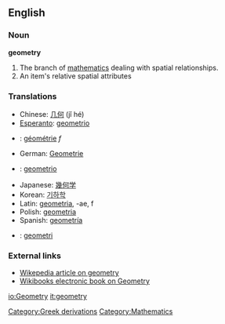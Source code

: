 ==English==

===Noun===
'''geometry'''
#The branch of [[mathematics]] dealing with spatial relationships.
#An item's relative spatial attributes


===Translations===
*Chinese: [[几何]] (jǐ hé)
*[[Esperanto]]: [[geometrio]]
* {{fr}} : [[géométrie]] ''f''
*German: [[Geometrie]]
*{{io}}: [[geometrio]]
*Japanese: [[幾何学]]
*Korean: [[기하학]]
*Latin: [[geometria]], -ae, f
*Polish: [[geometria]]
*Spanish: [[geometría]]
*{{sv}}: [[geometri]]

===External links===
*[[w:geometry|Wikepedia article on geometry]]
*[http://en.wikibooks.org/wiki/Geometry Wikibooks electronic book on Geometry]

[[Category:Greek derivations]]
[[Category:Mathematics]]

[[io:Geometry]]
[[it:geometry]]